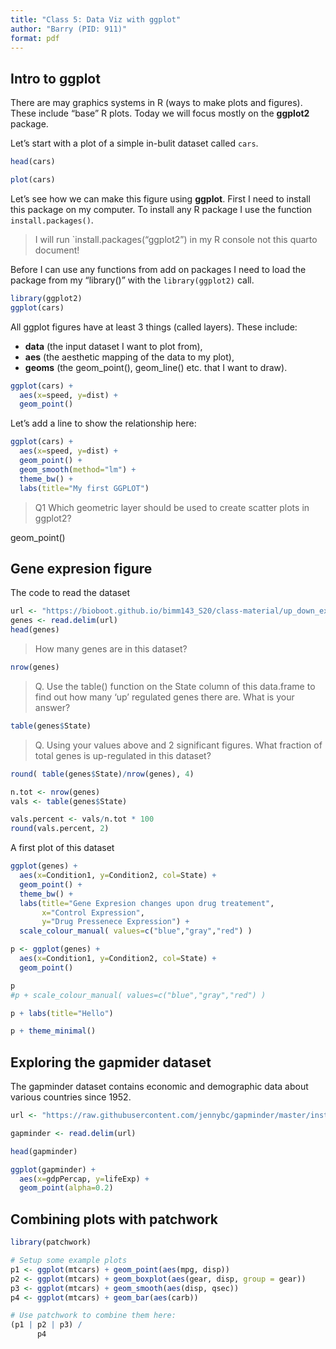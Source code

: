 ```yaml
---
title: "Class 5: Data Viz with ggplot"
author: "Barry (PID: 911)"
format: pdf
---
```


## Intro to ggplot

There are may graphics systems in R (ways to make plots and figures). These include "base" R plots. Today we will focus mostly on the **ggplot2** package.

Let's start with a plot of a simple in-bulit dataset called `cars`.

```r
head(cars)
```

```r
plot(cars)
```

Let's see how we can make this figure using **ggplot**. First I need to install this package on my computer. To install any R package I use the function `install.packages()`. 

> I will run `install.packages("ggplot2") in my R console not this quarto document!

Before I can use any functions from add on packages I need to load the package from my "library()" with the `library(ggplot2)` call.

```r
library(ggplot2)
ggplot(cars)
```

All ggplot figures have at least 3 things (called layers). These include:

- **data** (the input dataset I want to plot from),
- **aes** (the aesthetic mapping of the data to my plot),
- **geoms** (the geom_point(), geom_line() etc. that I want to draw).

```r
ggplot(cars) +
  aes(x=speed, y=dist) +
  geom_point()
```

Let's add a line to show the relationship here:

```r
ggplot(cars) +
  aes(x=speed, y=dist) +
  geom_point() +
  geom_smooth(method="lm") +
  theme_bw() +
  labs(title="My first GGPLOT")

```


> Q1 Which geometric layer should be used to create scatter plots in ggplot2?

geom_point()

## Gene expresion figure

The code to read the dataset

```r
url <- "https://bioboot.github.io/bimm143_S20/class-material/up_down_expression.txt"
genes <- read.delim(url)
head(genes)
```

> How many genes are in this dataset?

```r
nrow(genes)
```

> Q. Use the table() function on the State column of this data.frame to find out how many ‘up’ regulated genes there are. What is your answer? 

```r
table(genes$State)
```

> Q. Using your values above and 2 significant figures. What fraction of total genes is up-regulated in this dataset?

```r
round( table(genes$State)/nrow(genes), 4) 
```

```r
n.tot <- nrow(genes)
vals <- table(genes$State)

vals.percent <- vals/n.tot * 100
round(vals.percent, 2)
```


A first plot of this dataset

```r
ggplot(genes) +
  aes(x=Condition1, y=Condition2, col=State) +
  geom_point() +
  theme_bw() +
  labs(title="Gene Expresion changes upon drug treatement",
       x="Control Expression",
       y="Drug Pressenece Expression") +
  scale_colour_manual( values=c("blue","gray","red") )
```

```r
p <- ggplot(genes) +
  aes(x=Condition1, y=Condition2, col=State) +
  geom_point()

p
#p + scale_colour_manual( values=c("blue","gray","red") )

```


```r
p + labs(title="Hello")
```

```r
p + theme_minimal()
```


## Exploring the gapmider dataset

The gapminder dataset contains economic and demographic data about various countries since 1952. 




```r
url <- "https://raw.githubusercontent.com/jennybc/gapminder/master/inst/extdata/gapminder.tsv"

gapminder <- read.delim(url)

head(gapminder)
```

```r
ggplot(gapminder) +
  aes(x=gdpPercap, y=lifeExp) +
  geom_point(alpha=0.2)
```



## Combining plots with patchwork


```r
library(patchwork)

# Setup some example plots 
p1 <- ggplot(mtcars) + geom_point(aes(mpg, disp))
p2 <- ggplot(mtcars) + geom_boxplot(aes(gear, disp, group = gear))
p3 <- ggplot(mtcars) + geom_smooth(aes(disp, qsec))
p4 <- ggplot(mtcars) + geom_bar(aes(carb))

# Use patchwork to combine them here:
(p1 | p2 | p3) /
      p4
```



